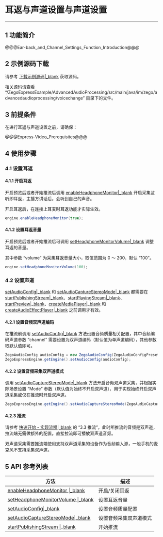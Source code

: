 # 耳返与声道设置与声道设置

- - -

## 1 功能简介

@@@Ear-back_and_Channel_Settings_Function_Introduction@@@

## 2 示例源码下载

请参考 [下载示例源码\|_blank](!DownloadDemo/DownloadDemo) 获取源码。

相关源码请查看 “/ZegoExpressExample/AdvancedAudioProcessing/src/main/java/im/zego/advancedaudioprocessing/voicechange” 目录下的文件。

## 3 前提条件

在进行耳返与声道设置之前，请确保：

@@@Express-Video_Prerequisites@@@


## 4 使用步骤

### 4.1 设置耳返

#### 4.1.1 开启耳返

开启预览后或者开始推流后调用 [enableHeadphoneMonitor\|_blank](@enableHeadphoneMonitor) 开启采集监听即耳返，主播方讲话后，会听到自己的声音。

<div class = 'mk-hint'>

开启耳返后，在连接上耳麦时耳返功能才实际生效。
</div>


```java
engine.enableHeadphoneMonitor(true);
```

#### 4.1.2 设置耳返音量

开启预览后或者开始推流后可调用 [setHeadphoneMonitorVolume\|_blank](@setHeadphoneMonitorVolume) 调整耳返的音量。

其中参数 “volume” 为采集耳返音量大小，取值范围为 0 ～ 200，默认 “100”。

```java
engine.setHeadphoneMonitorVolume(100);
```

### 4.2 设置声道

<div class="mk-warning">

[setAudioConfig\|_blank](@setAudioConfig) 和 [setAudioCaptureStereoMode\|_blank](@setAudioCaptureStereoMode) 都需要在 [startPublishingStream\|_blank](@startPublishingStream)、[startPlayingStream\|_blank](@startPlayingStream)、[startPreview\|_blank](@startPreview)、[createMediaPlayer\|_blank](@createMediaPlayer) 和 [createAudioEffectPlayer\|_blank](@createAudioEffectPlayer) 之前调用才有效。 
</div>

#### 4.2.1 设置音频双声道编码

在推流前调用 [setAudioConfig\|_blank](@setAudioConfig) 方法设置音频质量相关配置，其中音频编码声道参数 “channel” 需要设置为双声道编码（默认值为单声道编码），其他参数取默认值即可。

```java
ZegoAudioConfig audioConfig = new ZegoAudioConfig(ZegoAudioConfigPreset.HIGH_QUALITY_STEREO));
ZegoExpressEngine.getEngine().setAudioConfig(audioConfig);
```

#### 4.2.2 设置音频采集双声道模式

调用 [setAudioCaptureStereoMode\|_blank](@setAudioCaptureStereoMode) 方法开启音频双声道采集，并根据实际场景设置 “Mode” 参数（默认值为始终不开启双声道），用于实现始终开启双声道采集或仅在推流时开启双声道。

```java
ZegoExpressEngine.getEngine().setAudioCaptureStereoMode(ZegoAudioCaptureStereoMode.ALWAYS);
```

#### 4.2.3 推流

请参考 [快速开始 - 实现流程\|_blank](!Integration/Solution_Implementation#3_3) 的 “3.3 推流”，此时所推流的音频是双声道，拉流端无需做额外的配置，直接拉流即可播放双声道音频。

<div class="mk-hint">

双声道采集需要推流端使用支持双声道采集的设备作为音频输入源，一般手机的麦克风不支持采集双声道。
</div>
 

## 5 API 参考列表

| 方法 | 描述 |
|-------|--------|
| [enableHeadphoneMonitor \|_blank](@enableHeadphoneMonitor) | 开启/关闭耳返 |
| [setHeadphoneMonitorVolume \|_blank](@setHeadphoneMonitorVolume) | 设置耳返音量 |
| [setAudioConfig\|_blank](@setAudioConfig) | 设置音频质量配置 |
| [setAudioCaptureStereoMode\|_blank](@setAudioCaptureStereoMode) | 设置音频采集双声道模式 |
| [startPublishingStream \|_blank](@startPublishingStream) | 开始推流 |

